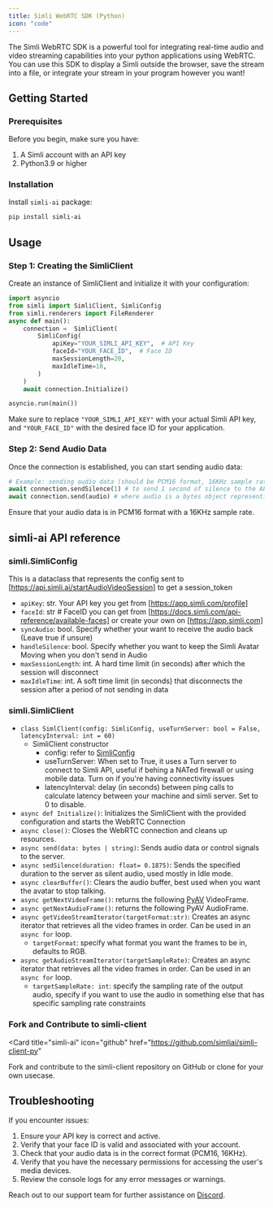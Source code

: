 ```yaml
---
title: Simli WebRTC SDK (Python)
icon: "code"
---
```


The Simli WebRTC SDK is a powerful tool for integrating real-time audio and video streaming capabilities into your python applications using WebRTC. You can use this SDK to display a Simli outside the browser, save the stream into a file, or integrate your stream in your program however you want!

## Getting Started

### Prerequisites

Before you begin, make sure you have:

1. A Simli account with an API key
2. Python3.9 or higher

### Installation

Install `simli-ai` package:

```bash
pip install simli-ai
```

## Usage

### Step 1: Creating the SimliClient

Create an instance of SimliClient and initialize it with your configuration:

```python
import asyncio
from simli import SimliClient, SimliConfig
from simli.renderers import FileRenderer
async def main():
    connection =  SimliClient(
        SimliConfig(
            apiKey="YOUR_SIMLI_API_KEY",  # API Key
            faceId="YOUR_FACE_ID",  # Face ID
            maxSessionLength=20,
            maxIdleTime=10,
        )
    )
    await connection.Initialize()

asyncio.run(main())
```

Make sure to replace `"YOUR_SIMLI_API_KEY"` with your actual Simli API key, and `"YOUR_FACE_ID"` with the desired face ID for your application.

### Step 2: Send Audio Data

Once the connection is established, you can start sending audio data:

```python
# Example: sending audio data (should be PCM16 format, 16KHz sample rate)
await connection.sendSilence(1) # to send 1 second of silence to the API
await connection.send(audio) # where audio is a bytes object representing the raw audio data
```

Ensure that your audio data is in PCM16 format with a 16KHz sample rate.

## simli-ai API reference

### simli.SimliConfig

This is a dataclass that represents the config sent to [https://api.simli.ai/startAudioVideoSession] to get a session_token

- `apiKey`: str. Your API key you get from [https://app.simli.com/profile]
- `faceId`: str # FaceID you can get from [https://docs.simli.com/api-reference/available-faces] or create your own on [https://app.simli.com]
- `syncAudio`: bool. Specify whether your want to receive the audio back (Leave true if unsure)
- `handleSilence`: bool. Specify whether you want to keep the Simli Avatar Moving when you don't send in Audio
- `maxSessionLength`: int. A hard time limit (in seconds) after which the session will disconnect
- `maxIdleTime`: int. A soft time limit (in seconds) that disconnects the session after a period of not sending in data

### simli.SimliClient

- `class SimlClient(config: SimliConfig, useTurnServer: bool = False, latencyInterval: int = 60)`
  - SimliClient constructor
    - config: refer to [SimliConfig](#simli-simliconfig)
    - useTurnServer: When set to True, it uses a Turn server to connect to Simli API, useful if behing a NATed firewall or using mobile data. Turn on if you're having connectivity issues
    - latencyInterval: delay (in seconds) between ping calls to calculate latency between your machine and simli server. Set to 0 to disable.
- `async def Initialize()`: Initializes the SimliClient with the provided configuration and starts the WebRTC Connection
- `async close()`: Closes the WebRTC connection and cleans up resources.
- `async send(data: bytes | string)`: Sends audio data or control signals to the server.
- `async sedSilence(duration: float= 0.1875)`: Sends the specified duration to the server as silent audio, used mostly in Idle mode.
- `async clearBuffer()`: Clears the audio buffer, best used when you want the avatar to stop talking.
- `async getNextVideoFrame()`: returns the following [PyAV](https://pyav.basswood-io.com/docs/stable/) VideoFrame.
- `async getNextAudioFrame()`: returns the following PyAV AudioFrame.
- `async getVideoStreamIterator(targetFormat:str)`: Creates an async iterator that retrieves all the video frames in order. Can be used in an `async for` loop.
  - `targetFormat`: specify what format you want the frames to be in, defaults to RGB.
- `async getAudioStreamIterator(targetSampleRate)`: Creates an async iterator that retrieves all the video frames in order. Can be used in an `async for` loop.
  - `targetSampleRate: int`: specify the sampling rate of the output audio, specify if you want to use the audio in something else that has specific sampling rate constraints

### Fork and Contribute to simli-client

<Card
  title="simli-ai"
  icon="github"
  href="https://github.com/simliai/simli-client-py"
>
  Fork and contribute to the simli-client repository on GitHub or clone for your
  own usecase.
</Card>

## Troubleshooting

If you encounter issues:

1. Ensure your API key is correct and active.
2. Verify that your face ID is valid and associated with your account.
3. Check that your audio data is in the correct format (PCM16, 16KHz).
4. Verify that you have the necessary permissions for accessing the user's media devices.
5. Review the console logs for any error messages or warnings.

Reach out to our support team for further assistance on [Discord](https://discord.gg/yQx49zNF4d).
